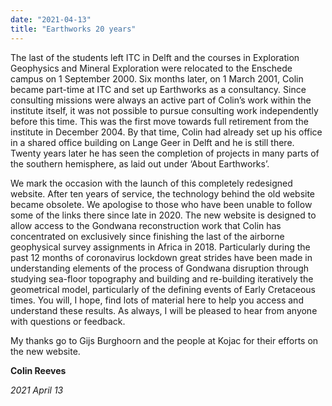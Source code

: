 ```yaml
---
date: "2021-04-13"
title: "Earthworks 20 years"
---
```

The last of the students left ITC in Delft and the courses in Exploration Geophysics and Mineral Exploration were relocated to the Enschede campus on 1 September 2000.  Six months later, on 1 March 2001, Colin became part-time at ITC and set up Earthworks as a consultancy. Since consulting missions were always an active part of Colin’s work within the institute itself, it was not possible to pursue consulting work independently before this time. This was the first move towards full retirement from the institute in December 2004. By that time, Colin had already set up his office in a shared office building on Lange Geer in Delft and he is still there. Twenty years later he has seen the completion of projects in many parts of the southern hemisphere, as laid out under ‘About Earthworks’.

We mark the occasion with the launch of this completely redesigned website.  After ten years of service, the technology behind the old website became obsolete.  We apologise to those who have been unable to follow some of the links there since late in 2020. The new website is designed to allow access to the Gondwana reconstruction work that Colin has concentrated on exclusively since finishing the last of the airborne geophysical survey assignments in Africa in 2018.  Particularly during the past 12 months of coronavirus lockdown great strides have been made in understanding elements of the process of Gondwana disruption through studying sea-floor topography and building and re-building iteratively the geometrical model, particularly of the defining events of Early Cretaceous times.  You will, I hope, find lots of material here to help you access and understand these results.  As always, I will be pleased to hear from anyone with questions or feedback.

My thanks go to Gijs Burghoorn and the people at Kojac for their efforts on the new website. 

**Colin Reeves**

*2021 April 13*
